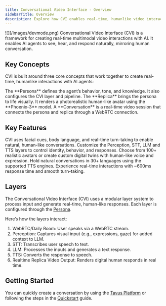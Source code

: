 ```yaml
---
title: Conversational Video Interface - Overview
sidebarTitle: Overview
description: Explore how CVI enables real-time, humanlike video interactions through configurable personas, lifelike replicas.
---
```


<Frame>
![](/images/devmode.png)
</Frame>
Conversational Video Interface (CVI) is a framework for creating real-time multimodal video interactions with AI. It enables AI agents to see, hear, and respond naturally, mirroring human conversation.

## Key Concepts
CVI is built around three core concepts that work together to create real-time, humanlike interactions with AI agents:
<CardGroup cols={3}>

  <Card title="Persona" icon="heart-pulse" href="/sections/conversational-video-interface/persona/overview">
    The **Persona** defines the agent’s behavior, tone, and knowledge. It also configures the CVI layer and pipeline.
  </Card>

  <Card title="Replica" icon="user-group" href="/sections/replica/overview">
    The **Replica** brings the persona to life visually. It renders a photorealistic human-like avatar using the **Phoenix-3** model.
  </Card>

  <Card title="Conversation" icon="video" href="/sections/conversational-video-interface/conversation/overview">
    A **Conversation** is a real-time video session that connects the persona and replica through a WebRTC connection.
  </Card>

</CardGroup>


## Key Features

<CardGroup cols={2}>
  
<Card title="Natural Interaction" icon="face-smile-beam">
CVI uses facial cues, body language, and real-time turn-taking to enable natural, human-like conversations.
</Card>

<Card title="Modular pipeline" icon="layer-group">
Customize the Perception, STT, LLM and TTS layers to control identity, behavior, and responses.
</Card>

<Card title="Lifelike AI replicas" icon="user-robot">
Choose from 100+ realistic avatars or create custom digital twins with human-like voice and expression.
</Card>

<Card title="Multilingual support" icon="globe">
Hold natural conversations in 30+ languages using the supported TTS engines.
</Card>

<Card title="World's lowest latency" icon="bolt">
Experience real-time interactions with ~600ms response time and smooth turn-taking.
</Card>
</CardGroup>


## Layers

The Conversational Video Interface (CVI) uses a modular layer system to process input and generate real-time, human-like responses. Each layer is configured through the <a href="/sections/conversational-video-interface/persona/overview" target="_blank">Persona</a>.

Here’s how the layers interact:

1. WebRTC/Daily Room: User speaks via a WebRTC stream.
2. Perception: Captures visual input (e.g., expressions, gaze) for added context to LLM.
3. STT: Transcribes user speech to text.
4. LLM: Processes the inputs and generates a text response.
5. TTS: Converts the response to speech.
6. Realtime Replica Video Output: Renders digital human responds in real time.



## Getting Started
You can quickly create a conversation by using the <a href="https://platform.tavus.io/" target="_blank">Tavus Platform</a> or following the steps in the <a href="/sections/conversational-video-interface/quickstart/use-the-full-pipeline" target="_blank">Quickstart</a> guide.
